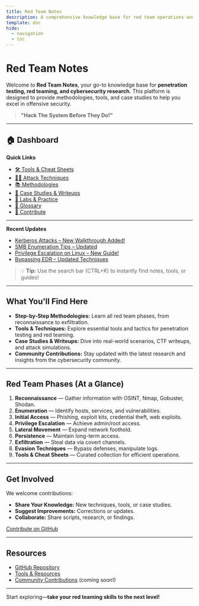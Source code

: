 ```yaml
---
title: Red Team Notes
description: A comprehensive knowledge base for red team operations and security testing.
template: doc
hide:
  - navigation
  - toc
---
```

# Red Team Notes


Welcome to **Red Team Notes**, your go-to knowledge base for **penetration testing, red teaming, and cybersecurity research**. This platform is designed to provide methodologies, tools, and case studies to help you excel in offensive security.

> **"Hack The System Before They Do!"**

---

## 🏠 Dashboard

**Quick Links**
- [🛠️ Tools & Cheat Sheets](/tools/)
- [🕵️‍♂️ Attack Techniques](/attack-techniques/)
- [📚 Methodologies](/methodologies/)
- [🚩 Case Studies & Writeups](/case-studies/)
- [🧪 Labs & Practice](/labs/)
- [📖 Glossary](/glossary/)
- [🤝 Contribute](https://github.com/Lordsofzzzz/Red-Team-Note)

---

**Recent Updates**
- [Kerberos Attacks – New Walkthrough Added!](/kerberos-attacks/)
- [SMB Enumeration Tips – Updated](/smb-enumeration/)
- [Privilege Escalation on Linux – New Guide!](/privesc-linux/)
- [Bypassing EDR – Updated Techniques](/edr-bypass/)

> 💡 **Tip:** Use the search bar (CTRL+K) to instantly find notes, tools, or guides!

---

## What You'll Find Here

- **Step-by-Step Methodologies:** Learn all red team phases, from reconnaissance to exfiltration.
- **Tools & Techniques:** Explore essential tools and tactics for penetration testing and red teaming.
- **Case Studies & Writeups:** Dive into real-world scenarios, CTF writeups, and attack simulations.
- **Community Contributions:** Stay updated with the latest research and insights from the cybersecurity community.

---

## Red Team Phases (At a Glance)

1. **Reconnaissance** — Gather information with OSINT, Nmap, Gobuster, Shodan.
2. **Enumeration** — Identify hosts, services, and vulnerabilities.
3. **Initial Access** — Phishing, exploit kits, credential theft, web exploits.
4. **Privilege Escalation** — Achieve admin/root access.
5. **Lateral Movement** — Expand network foothold.
6. **Persistence** — Maintain long-term access.
7. **Exfiltration** — Steal data via covert channels.
8. **Evasion Techniques** — Bypass defenses, manipulate logs.
9. **Tools & Cheat Sheets** — Curated collection for efficient operations.

---

## Get Involved

We welcome contributions:
- **Share Your Knowledge:** New techniques, tools, or case studies.
- **Suggest Improvements:** Corrections or updates.
- **Collaborate:** Share scripts, research, or findings.

[Contribute on GitHub](https://github.com/Lordsofzzzz/Red-Team-Note)

---

## Resources

- [GitHub Repository](https://github.com/Lordsofzzzz/Red-Team-Note)
- [Tools & Resources](/tools/)
- [Community Contributions](#) (coming soon!)

---

Start exploring—**take your red teaming skills to the next level!**

